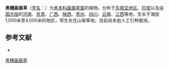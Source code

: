 {{Speciesbox
| name = 黑穗画眉草
| status = 
| status_system = 
| image =
| genus = Eragrostis
| species = nigra
| authority = Nees ex Steud.
}}

'''黑穗画眉草'''（[[学名|学名]]：{{lang|la|''Eragrostis nigra''}}）为[[禾本科|禾本科]][[画眉草属|画眉草属]]的植物。分布于[[东南亚地区|东南亚地区]]、[[印度|印度]]以及[[中国大陆|中国大陆]]的[[河南|河南]]、[[甘肃|甘肃]]、[[广西|广西]]、[[陕西|陕西]]、[[贵州|贵州]]、[[四川|四川]]、[[云南|云南]]、[[江西|江西]]等地，生长于海拔1,000米至4,000米的地区，常生长在山坡草地，目前尚未由人工引种栽培。

== 参考文献 ==
<div class="references-small">
* {{cite web| url =http://www.bioinfo.cn/db05/KmzwSpecies.php?action=view&id=9456| title =黑穗画眉草| work =《中国高等植物数据库全库》| publisher =中国科学院微生物研究所| author =昆明植物研究所| accessdate =2009-02-25| deadurl =yes| archiveurl =https://web.archive.org/web/20160305083005/http://www.bioinfo.cn/db05/KmzwSpecies.php?action=view&id=9456| archivedate =2016-03-05}}
</div>
{{Taxonbar|from=Q11179377}}

[[Category:画眉草属|黑穗画眉草]]


{{植物小作品}}